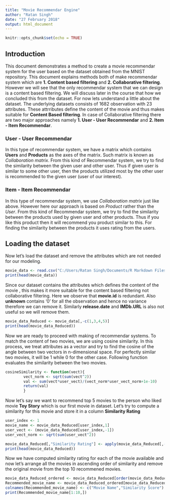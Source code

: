 ---
title: "Movie Recommendar Engine"
author: "Ratan Singh"
date: "27 February 2018"
output: html_document
---

```{r setup, include=FALSE}
knitr::opts_chunk$set(echo = TRUE)
```

## Introduction

This document demonstrates a method to create a movie recommendar system for the user based on the dataset obtained from the MNIST repository. This document explains methods both of make recommendar system which are **1. Content based filtering** and **2. Collaborative filtering**. However we will see that the only recommendar system that we can design is a content based filtering. We will discuss later in the course that how we concluded this from the dataset. For now lets understand a little about the dataset. The underlying datasets consists of 1682 observation with 23 attributes. These attrributes define the content of the movie and thus makes suitable for **Content Based filtering**. 
In case of Collaborative filtering there are two major approaches namely **1. User - User Recommendar** and **2. Item - Item Recommendar**.

### User - User Recommendar 
In this type of recommendar system, we have a matrix which contains **Users** and **Products** as the axes of the matrix. Such matrix is known as *Collaboration matrix*. From this kind of Recommendar system, we try to find the similarity between the given user and other user. Thus if given user is similar to some other user, then the products utilized most by the other user is recommended to the given user (user of our interest).

### Item - Item Recommendar 
In this type of recommendar system, we use  *Collaboration matrix* just like above. However here our approach is based on  *Product* rather than the *User*. From this kind of Recommendar system, we try to find the similarity between the products used by given user and other products. Thus if you like this product then it will recommend you product similar to this. For finding the similarity between the products it uses rating from the users. 


## Loading the dataset

Now let's load the dataset and remove the attributes which are not needed for our modeling. 

```{r dataset}
movie_data <- read.csv("C:/Users/Ratan Singh/Documents/R Markdown Files/Movie Recommendar/MovieData.csv",stringsAsFactors = FALSE,header = TRUE)
print(head(movie_data))
```

Since our dataset contains the attributes which defines the content of the movie , this makes it more suitable for the content based filtering not collaborative filtering. Here we observe that **movie.id** is redundant. Also **unknown** contains '0' for all the observation and hence no variance therefore we can remove it. Similarly **release.date** and **IMDb.URL** is also not useful so we will remove them.

```{r data preprocessing}
movie_data_Reduced <- movie_data[,-c(1,3,4,5)]
print(head(movie_data_Reduced))
```

Now we are ready to proceed with making of recommendar systems. To match the content of two movies, we are using cosine similarity. In this process, we treat attributes as a vector and try to find the cosine of the angle between two vectors in n-dimensional space. For perfectly similar two movies, it will be 1 while 0 for the other case. Following function evaluates the similarity between the two movies. 

```{r cosineSimilarity }
cosineSimilarity <- function(vect){
        vect_norm <- sqrt(sum(vect^2))
        val <- sum(vect*user_vect)/(vect_norm*user_vect_norm+1e-10)
        return(val) 
        }
```
Now let's say we want to recommend top 5 movies to the person who liked movie **Toy Story** which is our first movie in dataset. Let's try to compute a similarity for this movie and store it in a column **Similarity Rating** 

```{r similarity}

user_index <- 1
movie_name <- movie_data_Reduced[user_index,1]
user_vect <- (movie_data_Reduced[user_index,-1])
user_vect_norm <- sqrt(sum(user_vect^2))

movie_data_Reduced[,"Similarity Rating"] <- apply(movie_data_Reduced[,-1],MARGIN = 1,cosineSimilarity)
print(head(movie_data_Reduced))
```
Now we have computed similarity rating for each of the movie available and now let's arrange all the movies in ascending order of similarity and remove the original movie from the top 10 recommened movies.

```{r sorting the movies}
movie_data_Reduced_ordered <- movie_data_Reduced[order(movie_data_Reduced[,20],decreasing = TRUE),]
Recommended_movie_name <- movie_data_Reduced_ordered[movie_data_Reduced_ordered[,1] != movie_name,c(1,20)]
colnames(Recommended_movie_name) <- c("Movie Name","Similarity Score")
print(Recommended_movie_name[1:10,])
```

